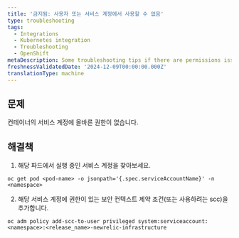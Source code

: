 ```yaml
---
title: '금지됨: 사용자 또는 서비스 계정에서 사용할 수 없음'
type: troubleshooting
tags:
  - Integrations
  - Kubernetes integration
  - Troubleshooting
  - OpenShift
metaDescription: Some troubleshooting tips if there are permissions issues with OpenShift
freshnessValidatedDate: '2024-12-09T00:00:00.000Z'
translationType: machine
---
```


## 문제

컨테이너의 서비스 계정에 올바른 권한이 없습니다.

## 해결책

1. 해당 파드에서 실행 중인 서비스 계정을 찾아보세요.

```shell
oc get pod <pod-name> -o jsonpath='{.spec.serviceAccountName}' -n <namespace>
```

2. 해당 서비스 계정에 권한이 있는 보안 컨텍스트 제약 조건(또는 사용하려는 scc)을 추가합니다.

```shell
oc adm policy add-scc-to-user privileged system:serviceaccount:<namespace>:<release_name>-newrelic-infrastructure
```